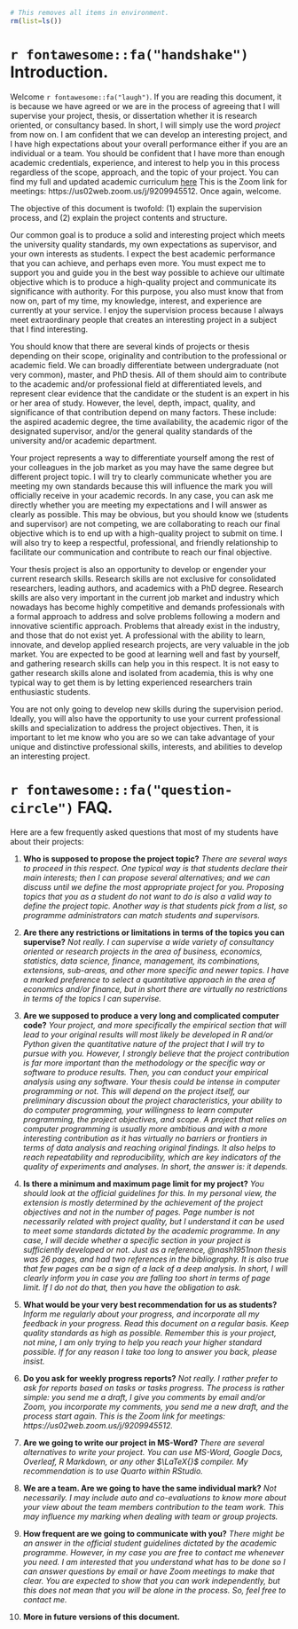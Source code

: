 

```r
# This removes all items in environment. 
rm(list=ls())
```

\newpage

# `r fontawesome::fa("handshake")` Introduction. {.unnumbered}

Welcome `r fontawesome::fa("laugh")`. If you are reading this document, it is because we have agreed or we are in the process of agreeing that I will supervise your project, thesis, or dissertation whether it is research oriented, or consultancy based. In short, I will simply use the word *project* from now on. I am confident that we can develop an interesting project, and I have high expectations about your overall performance either if you are an individual or a team. You should be confident that I have more than enough academic credentials, experience, and interest to help you in this process regardless of the scope, approach, and the topic of your project. You can find my full and updated academic curriculum [here](https://sites.google.com/site/mlozanoqf/) This is the Zoom link for meetings: https://us02web.zoom.us/j/9209945512. Once again, welcome.

The objective of this document is twofold: (1) explain the supervision process, and (2) explain the project contents and structure.

Our common goal is to produce a solid and interesting project which meets the university quality standards, my own expectations as supervisor, and your own interests as students. I expect the best academic performance that you can achieve, and perhaps even more. You must expect me to support you and guide you in the best way possible to achieve our ultimate objective which is to produce a high-quality project and communicate its significance with authority. For this purpose, you also must know that from now on, part of my time, my knowledge, interest, and experience are currently at your service. I enjoy the supervision process because I always meet extraordinary people that creates an interesting project in a subject that I find interesting. 

You should know that there are several kinds of projects or thesis depending on their scope, originality and contribution to the professional or academic field. We can broadly differentiate between undergraduate (not very common), master, and PhD thesis. All of them should aim to contribute to the academic and/or professional field at differentiated levels, and represent clear evidence that the candidate or the student is an expert in his or her area of study. However, the level, depth, impact, quality, and significance of that contribution depend on many factors. These include: the aspired academic degree, the time availability, the academic rigor of the designated supervisor, and/or the general quality standards of the university and/or academic department. 

Your project represents a way to differentiate yourself among the rest of your colleagues in the job market as you may have the same degree but different project topic. I will try to clearly communicate whether you are meeting my own standards because this will influence the mark you will officially receive in your academic records. In any case, you can ask me directly whether you are meeting my expectations and I will answer as clearly as possible. This may be obvious, but you should know we (students and supervisor) are not competing, we are collaborating to reach our final objective which is to end up with a high-quality project to submit on time. I will also try to keep a respectful, professional, and friendly relationship to facilitate our communication and contribute to reach our final objective.

Your thesis project is also an opportunity to develop or engender your current research skills. Research skills are not exclusive for consolidated researchers, leading authors, and academics with a PhD degree. Research skills are also very important in the current job market and industry which nowadays has become highly competitive and demands professionals with a formal approach to address and solve problems following a modern and innovative scientific approach. Problems that already exist in the industry, and those that do not exist yet. A professional with the ability to learn, innovate, and develop applied research projects, are very valuable in the job market. You are expected to be good at learning well and fast by yourself, and gathering research skills can help you in this respect. It is not easy to gather research skills alone and isolated from academia, this is why one typical way to get them is by letting experienced researchers train enthusiastic students. 

You are not only going to develop new skills during the supervision period. Ideally, you will also have the opportunity to use your current professional skills and specialization to address the project objectives. Then, it is important to let me know who you are so we can take advantage of your unique and distinctive professional skills, interests, and abilities to develop an interesting project.

# `r fontawesome::fa("question-circle")` FAQ.

Here are a few frequently asked questions that most of my students have about their projects:

1. **Who is supposed to propose the project topic?**
*There are several ways to proceed in this respect. One typical way is that students declare their main interests; then I can propose several alternatives; and we can discuss until we define the most appropriate project for you. Proposing topics that you as a student do not want to do is also a valid way to define the project topic. Another way is that students pick from a list, so programme administrators can match students and supervisors.*

2. **Are there any restrictions or limitations in terms of the topics you can supervise?**
*Not really. I can supervise a wide variety of consultancy oriented or research projects in the area of business, economics, statistics, data science, finance, management, its combinations, extensions, sub-areas, and other more specific and newer topics. I have a marked preference to select a quantitative approach in the area of economics and/or finance, but in short there are virtually no restrictions in terms of the topics I can supervise.*

3. **Are we supposed to produce a very long and complicated computer code?**
*Your project, and more specifically the empirical section that will lead to your original results will most likely be developed in R and/or Python given the quantitative nature of the project that I will try to pursue with you. However, I strongly believe that the project contribution is far more important than the methodology or the specific way or software to produce results. Then, you can conduct your empirical analysis using any software. Your thesis could be intense in computer programming or not. This will depend on the project itself, our preliminary discussion about the project characteristics, your ability to do computer programming, your willingness to learn computer programming, the project objectives, and scope. A project that relies on computer programming is usually more ambitious and with a more interesting contribution as it has virtually no barriers or frontiers in terms of data analysis and reaching original findings. It also helps to reach repeatability and reproducibility, which are key indicators of the quality of experiments and analyses. In short, the answer is: it depends.*

4. **Is there a minimum and maximum page limit for my project?**
*You should look at the official guidelines for this. In my personal view, the extension is mostly determined by the achievement of the project objectives and not in the number of pages. Page number is not necessarily related with project quality, but I understand it can be used to meet some standards dictated by the academic programme. In any case, I will decide whether a specific section in your project is sufficiently developed or not. Just as a reference, @nash1951non thesis was 26 pages, and had two references in the bibliography. It is also true that few pages can be a sign of a lack of a deep analysis. In short, I will clearly inform you in case you are falling too short in terms of page limit. If I do not do that, then you have the obligation to ask.*

5. **What would be your very best recommendation for us as students?**
*Inform me regularly about your progress, and incorporate all my feedback in your progress. Read this document on a regular basis. Keep quality standards as high as possible. Remember this is your project, not mine, I am only trying to help you reach your higher standard possible. If for any reason I take too long to answer you back, please insist. *

6. **Do you ask for weekly progress reports?**
*Not really. I rather prefer to ask for reports based on tasks or tasks progress. The process is rather simple: you send me a draft, I give you comments by email and/or Zoom, you incorporate my comments, you send me a new draft, and the process start again. This is the Zoom link for meetings: https://us02web.zoom.us/j/9209945512.*

7. **Are we going to write our project in MS-Word?**
*There are several alternatives to write your project. You can use MS-Word, Google Docs, Overleaf, R Markdown, or any other $\LaTeX{}$ compiler. My recommendation is to use Quarto within RStudio.*

8. **We are a team. Are we going to have the same individual mark?**
*Not necessarily. I may include auto and co-evaluations to know more about your view about the team members contribution to the team work. This may influence my marking when dealing with team or group projects.*

9. **How frequent are we going to communicate with you?**
*There might be an answer in the official student guidelines dictated by the academic programme. However, in my case you are free to contact me whenever you need. I am interested that you understand what has to be done so I can answer questions by email or have Zoom meetings to make that clear. You are expected to show that you can work independently, but this does not mean that you will be alone in the process. So, feel free to contact me.*

10. **More in future versions of this document.**
